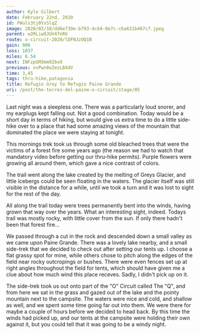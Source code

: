 ```yaml
---
author: Kyle Gilbert
date: February 22nd, 2020
id: FWuls3tj0YxSlqZ
image: 2020/02/18/dd6e739e-b793-4c64-8e7c-c6a631b467c7.jpeg
parent: w2RLiwOJUV47nRG
route: o-circuit-2020/lDFNJzOQ1B
gain: 906
loss: 1037
miles: 6.54
next: INFzpGM3mm92bvO
previous: vvPwn8oZezLB4dV
time: 3,45
tags: thru-hike,patagonia
title: Refugio Grey to Refugio Paine Grande
uri: /post/the-torres-del-paine-o-circuit/stage/05
---
```


<Stats />

<Route />

Last night was a sleepless one. There was a particularly loud snorer, and my
earplugs kept falling out. Not a good combination. Today would be a short day
in terms of hiking, but would give us extra time to do a little side-hike
over to a place that had some amazing views of the mountain that dominated
the place we were staying at tonight.

This mornings trek took us through some old bleached trees that were the victims
of a forest fire some years ago (the reason we had to watch that mandatory video
before getting our thru-hike permits). Purple flowers were growing all around
them, which gave a nice contrast of colors.

The trail went along the lake created by the melting of Greys Glacier, and
little icebergs could be seen floating in the waters. The glacier itself was
still visible in the distance for a while, until we took a turn and it was
lost to sight for the rest of the day.

All along the trail today were trees permanently bent into the winds, having
grown that way over the years. What an interesting sight, indeed. Todays trail
was mostly rocky, with little cover from the sun. If only there hadn't been
that forest fire...

We passed through a cut in the rock and descended down a small valley as we
came upon Paine Grande. There was a lovely lake nearby, and a small side-trek
that we decided to check out after setting our tents up. I choose a flat grassy
spot for mine, while others chose to pitch along the edges of the field near
rocky outcropings or bushes. There were even fences set up at right angles
throughout the field for tents, which should have given me a clue about how
much wind this place receves. Sadly, I didn't pick up on it.

The side-trek took us out onto part of the "O" Circuit called The "Q", and from
here we sat in the grass and gazed out of the lake and the pointy mountain
next to the campsite. The waters were nice and cold, and shallow as well, and we
spent some time going far out into them. We were there for maybe a couple of hours
before we decided to head back. By this time the winds had picked up, and
our tents at the campsite were holding their own against it, but you could tell
that it was going to be a windy night.

